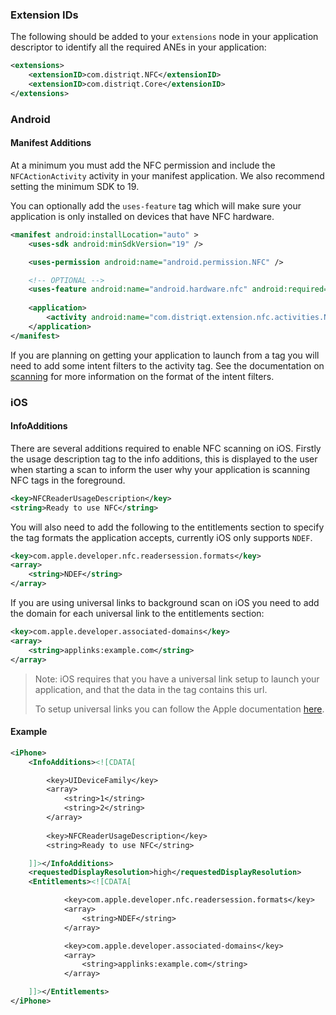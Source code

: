 
### Extension IDs

The following should be added to your `extensions` node in your application descriptor to identify all the required ANEs in your application:

```xml
<extensions>
    <extensionID>com.distriqt.NFC</extensionID>
    <extensionID>com.distriqt.Core</extensionID>
</extensions>
```



### Android

#### Manifest Additions


At a minimum you must add the NFC permission and include the `NFCActionActivity` activity in your manifest application. 
We also recommend setting the minimum SDK to 19.

You can optionally add the `uses-feature` tag which will make sure your application is only installed on devices that have NFC hardware.


```xml
<manifest android:installLocation="auto" >
	<uses-sdk android:minSdkVersion="19" />

    <uses-permission android:name="android.permission.NFC" />

    <!-- OPTIONAL -->
	<uses-feature android:name="android.hardware.nfc" android:required="true" />
    
    <application>
        <activity android:name="com.distriqt.extension.nfc.activities.NFCActionActivity" android:theme="@android:style/Theme.Translucent.NoTitleBar" android:exported="false" />
    </application>
</manifest>
```

If you are planning on getting your application to launch from a tag you will need to add some intent filters to the activity tag. See the documentation on [scanning](../scanning.mdx) for more information on the format of the intent filters.



### iOS

#### InfoAdditions


There are several additions required to enable NFC scanning on iOS. Firstly the usage description tag to the info additions, this is displayed to the user when starting a scan to inform the user why your application is scanning NFC tags in the foreground. 

```xml
<key>NFCReaderUsageDescription</key>
<string>Ready to use NFC</string>
```

You will also need to add the following to the entitlements section to specify the tag formats the application accepts, currently iOS only supports `NDEF`.

```xml
<key>com.apple.developer.nfc.readersession.formats</key>
<array>
    <string>NDEF</string>
</array>
```

If you are using universal links to background scan on iOS you need to add the domain for each universal link to the entitlements section:

```xml
<key>com.apple.developer.associated-domains</key>
<array>
    <string>applinks:example.com</string>
</array>
```

>
> Note: iOS requires that you have a universal link setup to launch your application, and that the data in the tag contains this url.
>
> To setup universal links you can follow the Apple documentation [here](https://developer.apple.com/documentation/uikit/inter-process_communication/allowing_apps_and_websites_to_link_to_your_content/enabling_universal_links?language=objc). 
>

#### Example

```xml
<iPhone>
    <InfoAdditions><![CDATA[

        <key>UIDeviceFamily</key>
        <array>
            <string>1</string>
            <string>2</string>
        </array>
        
        <key>NFCReaderUsageDescription</key>
        <string>Ready to use NFC</string>

    ]]></InfoAdditions>
    <requestedDisplayResolution>high</requestedDisplayResolution>
    <Entitlements><![CDATA[

            <key>com.apple.developer.nfc.readersession.formats</key>
            <array>
                <string>NDEF</string>
            </array>

            <key>com.apple.developer.associated-domains</key>
            <array>
                <string>applinks:example.com</string>
            </array>

    ]]></Entitlements>
</iPhone>
```